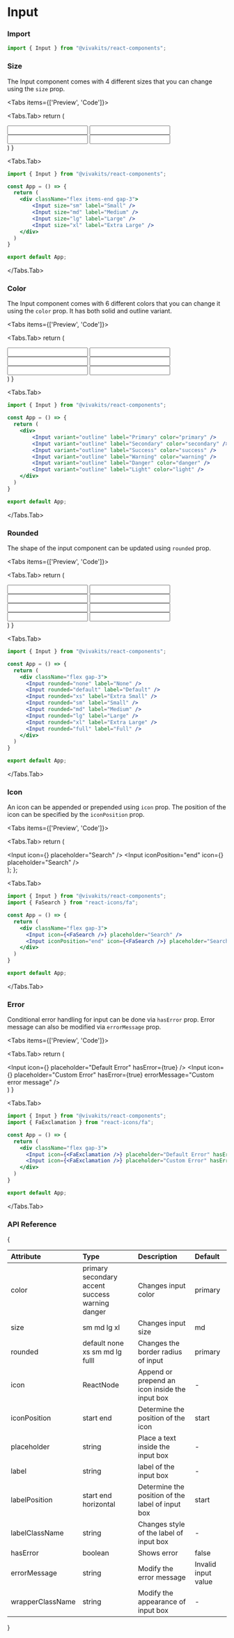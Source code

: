 
# Input

### Import

```jsx copy
import { Input } from "@vivakits/react-components";
```

### Size

The Input component comes with 4 different sizes that you can change using the `size` prop.

<Tabs items={['Preview', 'Code']}>

<Tabs.Tab>
  return (
    <div className="flex items-end gap-3">
        <Input size="sm" label="Small" />
        <Input size="md" label="Medium" />
        <Input size="lg" label="Large" />
        <Input size="xl" label="Extra Large" />
    </div>
  )
}

<InputSizeGroup />
</Tabs.Tab>

  <Tabs.Tab>
```jsx copy
import { Input } from "@vivakits/react-components";

const App = () => {
  return (
    <div className="flex items-end gap-3">
        <Input size="sm" label="Small" />
        <Input size="md" label="Medium" />
        <Input size="lg" label="Large" />
        <Input size="xl" label="Extra Large" />
    </div>
  )
}

export default App;
  ```
  </Tabs.Tab>
</Tabs>

### Color

The Input component comes with 6 different colors that you can change it using the `color` prop. It has both solid and outline variant.

<Tabs items={['Preview', 'Code']}>

<Tabs.Tab>
  return (
  <div>
    <Input variant="outline" label="Primary" color="primary" />
    <Input variant="outline" label="Secondary" color="secondary" />
    <Input variant="outline" label="Success" color="success" />
    <Input variant="outline" label="Warning" color="warning" />
    <Input variant="outline" label="Danger" color="danger" />
    <Input variant="outline" label="Light" color="light" />
  </div>
  )
}

<InputColorGroup />
  </Tabs.Tab>

  <Tabs.Tab>
```jsx copy
import { Input } from "@vivakits/react-components";

const App = () => {
  return (
    <div>
        <Input variant="outline" label="Primary" color="primary" />
        <Input variant="outline" label="Secondary" color="secondary" />
        <Input variant="outline" label="Success" color="success" />
        <Input variant="outline" label="Warning" color="warning" />
        <Input variant="outline" label="Danger" color="danger" />
        <Input variant="outline" label="Light" color="light" />
    </div>
  )
}

export default App;
```
  </Tabs.Tab>
</Tabs>

### Rounded

The shape of the input component can be updated using `rounded` prop.

<Tabs items={['Preview', 'Code']}>

<Tabs.Tab>
  return (
    <div className="flex gap-3">
      <Input rounded="none" label="None" />
      <Input rounded="default" label="Default" />
      <Input rounded="xs" label="Extra Small" />
      <Input rounded="sm" label="Small" />
      <Input rounded="md" label="Medium" />
      <Input rounded="lg" label="Large" />
      <Input rounded="xl" label="Extra Large" />
      <Input rounded="full" label="Full" />
    </div>
  )
}

<InputRoundedGroup />
</Tabs.Tab>

<Tabs.Tab>
  ```jsx copy
import { Input } from "@vivakits/react-components";

  const App = () => {
    return (
      <div className="flex gap-3">
        <Input rounded="none" label="None" />
        <Input rounded="default" label="Default" />
        <Input rounded="xs" label="Extra Small" />
        <Input rounded="sm" label="Small" />
        <Input rounded="md" label="Medium" />
        <Input rounded="lg" label="Large" />
        <Input rounded="xl" label="Extra Large" />
        <Input rounded="full" label="Full" />
      </div>
    )
}

export default App;
  ```
</Tabs.Tab>

</Tabs>

### Icon

An icon can be appended or prepended using `icon` prop. The position of the icon can be specified by the `iconPosition` prop.

<Tabs items={['Preview', 'Code']}>

<Tabs.Tab>
  return (
    <div className="flex gap-3">
      <Input icon={<FaSearch />} placeholder="Search" />
      <Input iconPosition="end" icon={<FaSearch />} placeholder="Search" />
    </div>
  );
};

<InputIconGroup />
</Tabs.Tab>

<Tabs.Tab>
  ```jsx copy
import { Input } from "@vivakits/react-components";
import { FaSearch } from "react-icons/fa";

const App = () => {
    return (
      <div className="flex gap-3">
        <Input icon={<FaSearch />} placeholder="Search" />
        <Input iconPosition="end" icon={<FaSearch />} placeholder="Search" />
      </div>
    )
}

export default App;
  ```
</Tabs.Tab>

</Tabs>

### Error

Conditional error handling for input can be done via `hasError` prop. Error message can also be modified via `errorMessage` prop.

<Tabs items={['Preview', 'Code']}>

<Tabs.Tab>
  return (
    <div className="flex gap-3">
      <Input icon={<FaExclamation />} placeholder="Default Error" hasError={true} />
      <Input icon={<FaExclamation />} placeholder="Custom Error" hasError={true} errorMessage="Custom error message" />
    </div>
  )
}

<InputErrorGroup />
</Tabs.Tab>

<Tabs.Tab>
  ```jsx copy
import { Input } from "@vivakits/react-components";
import { FaExclamation } from "react-icons/fa";

const App = () => {
    return (
      <div className="flex gap-3">
        <Input icon={<FaExclamation />} placeholder="Default Error" hasError={true} />
        <Input icon={<FaExclamation />} placeholder="Custom Error" hasError={true} errorMessage="Custom error message" />
      </div>
    )
}

export default App;
  ```
</Tabs.Tab>

</Tabs>


### API Reference

{<table>
  <thead>
    <tr>
      <th className="w-[10%]" align="left">Attribute</th>
      <th className="w-[50%]" align="left">Type</th>
      <th className="w-[30%]" align="left">Description</th>
      <th className="w-[10%]" align="left">Default</th>
    </tr>
  </thead>
  <tbody>
    <tr>
      <td>color</td>
      <td className="flex flex-wrap gap-y-2 border-none">
        <span className="badge">primary</span>   
        <span className="badge">secondary</span>  
        <span className="badge">accent</span>  
        <span className="badge">success</span>  
        <span className="badge">warning</span>  
        <span className="badge">danger</span>  
      </td>
      <td>Changes input color</td>
      <td><span className="badge">primary</span></td>
    </tr>
    <tr>
      <td>size</td>
      <td>
        <span className="badge">sm</span>  
        <span className="badge">md</span> 
        <span className="badge">lg</span> 
        <span className="badge">xl</span> 
      </td>
      <td>Changes input size</td>
      <td><span className="badge">md</span></td>
    </tr>
    <tr>
      <td>rounded</td>
      <td className="flex flex-wrap gap-y-2 border-none">
        <span className="badge">default</span>  
        <span className="badge">none</span>   
        <span className="badge">xs</span>  
        <span className="badge">sm</span>  
        <span className="badge">md</span>  
        <span className="badge">lg</span>
        <span className="badge">fulll</span>
      </td>
      <td>Changes the border radius of input</td>
      <td><span className="badge">primary</span></td>
    </tr>
    <tr>
      <td>icon</td>
      <td>ReactNode</td>
      <td>Append or prepend an icon inside the input box</td>
      <td> - </td>
    </tr>
     <tr>
      <td>iconPosition</td>
      <td className="flex flex-wrap gap-y-2 border-none">
        <span className="badge">start</span>  
        <span className="badge">end</span>   
      </td>
      <td>Determine the position of the icon</td>
      <td><span className="badge"> start </span></td>
    </tr>
     <tr>
      <td>placeholder</td>
      <td>
        string
      </td>
      <td>Place a text inside the input box</td>
      <td> - </td>
    </tr>
    <tr>
      <td>label</td>
      <td>
        string
      </td>
      <td>label of the input box</td>
      <td> - </td>
    </tr>
    <tr>
      <td>labelPosition</td>
      <td className="flex flex-wrap gap-y-2 border-none">
        <span className="badge">start</span>  
        <span className="badge">end</span>
        <span className="badge">horizontal</span>   
      </td>
      <td>Determine the position of the label of input box</td>
      <td> <span className="badge"> start </span> </td>
    </tr>
    <tr>
      <td>labelClassName</td>
      <td>
        string
      </td>
      <td>Changes style of the label of input box</td>
      <td> - </td>
    </tr>
     <tr>
      <td>hasError</td>
      <td>
        boolean
      </td>
      <td>Shows error</td>
      <td> false </td>
    </tr>
    <tr>
      <td>errorMessage</td>
      <td>
        string
      </td>
      <td>Modify the error message</td>
      <td>Invalid input value</td>
    </tr>
    <tr>
      <td>wrapperClassName</td>
      <td>
        string
      </td>
      <td>Modify the appearance of input box</td>
      <td> - </td>
    </tr>
  </tbody>
</table>
}
